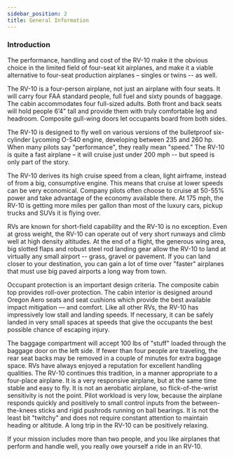```yaml
---
sidebar_position: 2
title: General Information
---
```


### Introduction
The performance, handling and cost of the RV-10 make it the obvious choice in the limited field of four-seat kit airplanes, and make it a viable alternative to four-seat production airplanes – singles or twins -- as well. 

The RV-10 is a four-person airplane, not just an airplane with four seats. It will carry four FAA standard people, full fuel and sixty pounds of baggage. The cabin accommodates four full-sized adults. Both front and back seats will hold people 6’4" tall and provide them with truly comfortable leg and headroom. Composite gull-wing doors let occupants board from both sides. 

The RV-10 is designed to fly well on various versions of the bulletproof six-cylinder Lycoming O-540 engine, developing between 235 and 260 hp.  
When many pilots say "performance", they really mean "speed." The RV-10 is quite a fast airplane – it will cruise just under 200 mph -- but speed is only part of the story. 

The RV-10 derives its high cruise speed from a clean, light airframe, instead of from a big, consumptive engine. This means that cruise at lower speeds can be very economical. Company pilots often choose to cruise at 50-55% power and take advantage of the economy available there. At 175 mph, the RV-10 is getting more miles per gallon than most of the luxury cars, pickup trucks and SUVs it is flying over. 

RVs are known for short-field capability and the RV-10 is no exception. Even at gross weight, the RV-10 can operate out of very short runways and climb well at high density altitudes. At the end of a flight, the generous wing area, big slotted flaps and robust steel rod landing gear allow the RV-10 to land at virtually any small airport -- grass, gravel or pavement. If you can land closer to your destination, you can gain a lot of time over "faster" airplanes that must use big paved airports a long way from town. 

Occupant protection is an important design criteria. The composite cabin top provides roll-over protection. The cabin interior is designed around Oregon Aero seats and seat cushions which provide the best available impact mitigation — and comfort. Like all other RVs, the RV-10 has impressively low stall and landing speeds. If necessary, it can be safely landed in very small spaces at speeds that give the occupants the best possible chance of escaping injury. 

The baggage compartment will accept 100 lbs of "stuff" loaded through the baggage door on the left side. If fewer than four people are traveling, the rear seat backs may be removed in a couple of minutes for extra baggage space. 
RVs have always enjoyed a reputation for excellent handling qualities. The RV-10 continues this tradition, in a manner appropriate to a four-place airplane. It is a very responsive airplane, but at the same time stable and easy to fly. It is not an aerobatic airplane, so flick-of-the-wrist sensitivity is not the point. Pilot workload is very low, because the airplane responds quickly and positively to small control inputs from the between-the-knees sticks and rigid pushrods running on ball bearings. It is not the least bit "twitchy" and does not require constant attention to maintain heading or altitude. A long trip in the RV-10 can be positively relaxing. 

If your mission includes more than two people, and you like airplanes that perform and handle well, you really owe yourself a ride in an RV-10.
